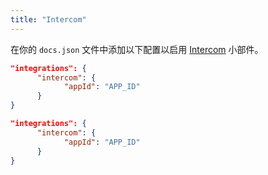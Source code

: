 ```yaml
---
title: "Intercom"
---
```


在你的 `docs.json` 文件中添加以下配置以启用 [Intercom](https://www.intercom.com) 小部件。

<CodeGroup>

```json docs.json 中的集成选项
"integrations": {
      "intercom": {
            "appId": "APP_ID"
      }
}
```

```json 示例
"integrations": {
      "intercom": {
            "appId": "APP_ID"
      }
}
```

</CodeGroup>
